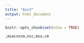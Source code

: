 ```yaml
---
title: "Ass3"
output: html_document
---
```


```r
knitr::opts_chunk$set(echo = TRUE)
```


```r
,msacsncm,nsc,msa,cm
```


